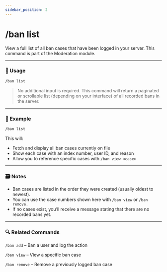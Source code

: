 ```yaml
---
sidebar_position: 2
---
```


# /ban list

View a full list of all ban cases that have been logged in your server. This command is part of the Moderation module.

<hr className="md-divider-gradient" />

### 💬 Usage
```bash
/ban list
```
> No additional input is required. This command will return a paginated or scrollable list (depending on your interface) of all recorded bans in the server.

<hr className="md-divider-gradient" />

### 📌 Example
```bash
/ban list
```
This will:
- Fetch and display all ban cases currently on file
- Show each case with an index number, user ID, and reason
- Allow you to reference specific cases with `/ban view <case>`

<hr className="md-divider-gradient" />

### 🗃️ Notes
- Ban cases are listed in the order they were created (usually oldest to newest).
- You can use the case numbers shown here with `/ban view` or `/ban remove.`
- If no cases exist, you’ll receive a message stating that there are no recorded bans yet.

<hr className="md-divider-gradient" />

### 🔍 Related Commands
`/ban add` – Ban a user and log the action

`/ban view` – View a specific ban case

`/ban remove` – Remove a previously logged ban case